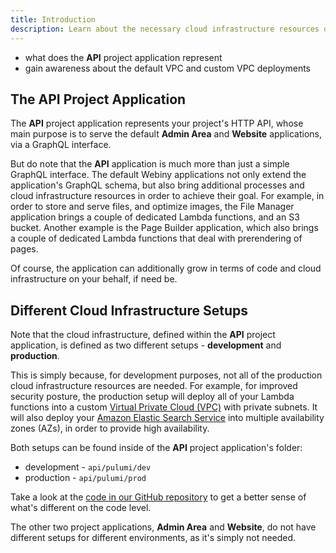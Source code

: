 ```yaml
---
title: Introduction
description: Learn about the necessary cloud infrastructure resources on which the API project application relies on.
---
```



<Alert type="success" title="What you’ll learn">

- what does the **API** project application represent
- gain awareness about the default VPC and custom VPC deployments

</Alert>

## The API Project Application

The **API** project application represents your project's HTTP API, whose main purpose is to serve the default **Admin Area** and **Website** applications, via a GraphQL interface.

But do note that the **API** application is much more than just a simple GraphQL interface. The default Webiny applications not only extend the application's GraphQL schema, but also bring additional processes and cloud infrastructure resources in order to achieve their goal. For example, in order to store and serve files, and optimize images, the File Manager application brings a couple of dedicated Lambda functions, and an S3 bucket. Another example is the Page Builder application, which also brings a couple of dedicated Lambda functions that deal with prerendering of pages.

Of course, the application can additionally grow in terms of code and cloud infrastructure on your behalf, if need be.

## Different Cloud Infrastructure Setups

Note that the cloud infrastructure, defined within the **API** project application, is defined as two different setups - **development** and **production**.

This is simply because, for development purposes, not all of the production cloud infrastructure resources are needed. For example, for improved security posture, the production setup will deploy all of your Lambda functions into a custom [Virtual Private Cloud (VPC)](https://aws.amazon.com/vpc/) with private subnets. It will also deploy your [Amazon Elastic Search Service](https://aws.amazon.com/elasticsearch-service/) into multiple availability zones (AZs), in order to provide high availability.

<Alert type="info">

Both setups can be found inside of the **API** project application's folder:

- development - `api/pulumi/dev`
- production - `api/pulumi/prod`

Take a look at the [code in our GitHub repository](https://github.com/webiny/webiny-js/tree/v5/packages/cwp-template-aws/template/api) to get a better sense of what's different on the code level.

</Alert>

The other two project applications, **Admin Area** and **Website**, do not have different setups for different environments, as it's simply not needed.
